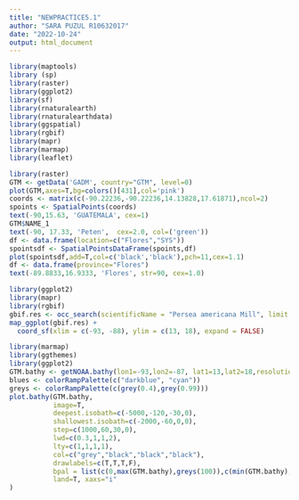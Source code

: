 ```yaml
---
title: "NEWPRACTICE5.1"
author: "SARA PUZUL R10632017"
date: "2022-10-24"
output: html_document
---
```


```r
library(maptools)
library (sp)
library(raster)
library(ggplot2)
library(sf)
library(rnaturalearth)
library(rnaturalearthdata)
library(ggspatial)
library(rgbif)
library(mapr)
library(marmap)
library(leaflet)

library(raster)
GTM <- getData('GADM', country="GTM", level=0) 
plot(GTM,axes=T,bg=colors()[431],col='pink')
coords <- matrix(c(-90.22236,-90.22236,14.13828,17.61871),ncol=2)  
spoints <- SpatialPoints(coords)
text(-90,15.63, 'GUATEMALA', cex=1)
GTM$NAME_1
text(-90, 17.33, 'Peten',  cex=2.0, col=('green'))
df <- data.frame(location=c("Flores","SYS")) 
spointsdf <- SpatialPointsDataFrame(spoints,df) 
plot(spointsdf,add=T,col=c('black','black'),pch=11,cex=1.1) 
df <- data.frame(province="Flores")
text(-89.8833,16.9333, 'Flores', str=90, cex=1.0)

library(ggplot2)
library(mapr)
library(rgbif)
gbif.res <- occ_search(scientificName = "Persea americana Mill", limit = 300)
map_ggplot(gbif.res) +
  coord_sf(xlim = c(-93, -88), ylim = c(13, 18), expand = FALSE)

library(marmap)
library(ggthemes)
library(ggplot2)
GTM.bathy <- getNOAA.bathy(lon1=-93,lon2=-87, lat1=13,lat2=18,resolution=1) 
blues <- colorRampPalette(c("darkblue", "cyan"))
greys <- colorRampPalette(c(grey(0.4),grey(0.99)))
plot.bathy(GTM.bathy,
           image=T,
           deepest.isobath=c(-5000,-120,-30,0),
           shallowest.isobath=c(-2000,-60,0,0),
           step=c(1000,60,30,0),
           lwd=c(0.3,1,1,2),
           lty=c(1,1,1,1),
           col=c("grey","black","black","black"), 
           drawlabels=c(T,T,T,F),
           bpal = list(c(0,max(GTM.bathy),greys(100)),c(min(GTM.bathy),0,blues(100))),
           land=T, xaxs="i"
)
```
